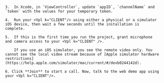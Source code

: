 <PlatformWrapper platform="ios">

    3.  In Xcode, in `ViewController`, update `appID`, `channelName` and `token` with the values for your temporary token.

    4.  Run your <Vpl k="CLIENT"/> using either a physical or a simulator iOS device, then wait a few seconds until the installation is complete.

    5.  If this is the first time you run the project, grant microphone and camera access to your <Vpl k="CLIENT" />.

        If you use an iOS simulator, you see the remote video only. You cannot see the local video stream because of [Apple simulator hardware restrictions](https://help.apple.com/simulator/mac/current/#/devb0244142d).

    6. Click **Join** to start a call. Now, talk to the web demo app using your <Vpl k="CLIENT"/>.
</PlatformWrapper>
